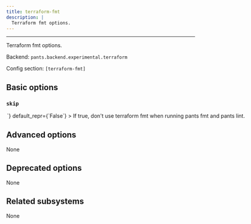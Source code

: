 ```yaml
---
title: terraform-fmt
description: |
  Terraform fmt options.
---
```



---

Terraform fmt options.

Backend: <span className="color--primary">`pants.backend.experimental.terraform`</span>

Config section: <span className="color--primary">`[terraform-fmt]`</span>

<span className={styles.options}>

## Basic options

### `skip`

<Option
  cli_repr={`--[no-]terraform-fmt-skip`}
  env_repr='PANTS_TERRAFORM_FMT_SKIP'
  toml_repr={`[terraform-fmt]
skip = <bool>`}
  default_repr={`False`}
>

If true, don&#x27;t use `terraform fmt` when running `pants fmt` and `pants lint`.

</Option>

## Advanced options

None

## Deprecated options

None

## Related subsystems

None

</span>

